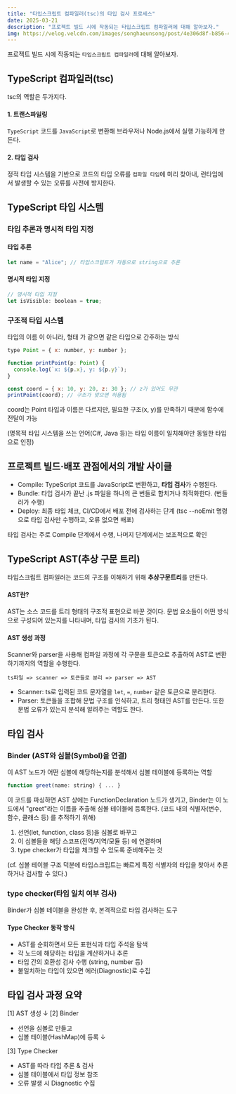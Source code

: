 ```yaml
---
title: "타입스크립트 컴파일러(tsc)의 타입 검사 프로세스"
date: 2025-03-21
description: "프로젝트 빌드 시에 작동되는 타입스크립트 컴파일러에 대해 알아보자."
img: https://velog.velcdn.com/images/songhaeunsong/post/4e306d8f-b856-4272-a220-a707aeaef010/image.png
---
```


프로젝트 빌드 시에 작동되는 `타입스크립트 컴파일러`에 대해 알아보자.

## TypeScript 컴파일러(tsc)

tsc의 역할은 두가지다.

#### 1. 트랜스파일링

`TypeScript` 코드를 `JavaScript`로 변환해 브라우저나 Node.js에서 실행 가능하게 만든다.

#### 2. 타입 검사

정적 타입 시스템을 기반으로 코드의 타입 오류를 `컴파일 타임`에 미리 찾아내, 런타임에서 발생할 수 있는 오류를 사전에 방지한다.

## TypeScript 타입 시스템

### 타입 추론과 명시적 타입 지정

#### 타입 추론

```js
let name = "Alice"; // 타입스크립트가 자동으로 string으로 추론
```

#### 명시적 타입 지정

```js
// 명시적 타입 지정
let isVisible: boolean = true;
```

### 구조적 타입 시스템

타입의 이름 이 아니라, 형태 가 같으면 같은 타입으로 간주하는 방식

```js
type Point = { x: number, y: number };

function printPoint(p: Point) {
  console.log(`x: ${p.x}, y: ${p.y}`);
}

const coord = { x: 10, y: 20, z: 30 }; // z가 있어도 무관
printPoint(coord); // 구조가 맞으면 허용됨
```

coord는 Point 타입과 이름은 다르지만, 필요한 구조(x, y)를 만족하기 때문에 함수에 전달이 가능

(명목적 타입 시스템을 쓰는 언어(C#, Java 등)는 타입 이름이 일치해야만 동일한 타입으로 인정)

## 프로젝트 빌드·배포 관점에서의 개발 사이클

- Compile: TypeScript 코드를 JavaScript로 변환하고, **타입 검사**가 수행된다.
- Bundle: 타입 검사가 끝난 .js 파일을 하나의 큰 번들로 합치거나 최적화한다. (번들러가 수행)
- Deploy: 최종 타입 체크, CI/CD에서 배포 전에 검사하는 단계
  (tsc --noEmit 명령으로 타입 검사만 수행하고, 오류 없으면 배포)

타입 검사는 주로 Compile 단계에서 수행, 나머지 단계에서는 보조적으로 확인

## TypeScript AST(추상 구문 트리)

타입스크립트 컴파일러는 코드의 구조를 이해하기 위해 **추상구문트리**를 만든다.

#### AST란?

AST는 소스 코드를 트리 형태의 구조적 표현으로 바꾼 것이다.
문법 요소들이 어떤 방식으로 구성되어 있는지를 나타내며, 타입 검사의 기초가 된다.

#### AST 생성 과정

Scanner와 parser을 사용해 컴파일 과정에 각 구문을 토큰으로 추출하여 AST로 변환하기까지의 역할을 수행한다.

`ts파일 => scanner => 토큰들로 분리 => parser => AST`

- Scanner: ts로 입력된 코드 문자열을 `let`, `=`, `number` 같은 토큰으로 분리한다.
- Parser: 토큰들을 조합해 문법 구조를 인식하고, 트리 형태인 AST를 만든다.
  또한 문법 오류가 있는지 분석해 알려주는 역할도 한다.

## 타입 검사

### Binder (AST와 심볼(Symbol)을 연결)

이 AST 노드가 어떤 심볼에 해당하는지를 분석해서 심볼 테이블에 등록하는 역할

```js
function greet(name: string) { ... }
```

이 코드를 파싱하면 AST 상에는 FunctionDeclaration 노드가 생기고,
Binder는 이 노드에서 "greet"라는 이름을 추출해 심볼 테이블에 등록한다.
(코드 내의 식별자(변수, 함수, 클래스 등) 를 추적하기 위해)

1. 선언(let, function, class 등)을 심볼로 바꾸고
2. 이 심볼들을 해당 스코프(전역/지역/모듈 등) 에 연결하며
3. type checker가 타입을 체크할 수 있도록 준비해주는 것

(cf. 심볼 테이블 구조 덕분에 타입스크립트는 빠르게 특정 식별자의 타입을 찾아서 추론하거나 검사할 수 있다.)

### type checker(타입 일치 여부 검사)

Binder가 심볼 테이블을 완성한 후, 본격적으로 타입 검사하는 도구

#### Type Checker 동작 방식

- AST를 순회하면서 모든 표현식과 타입 주석을 탐색
- 각 노드에 해당하는 타입을 계산하거나 추론
- 타입 간의 호환성 검사 수행 (string, number 등)
- 불일치하는 타입이 있으면 에러(Diagnostic)로 수집

## 타입 검사 과정 요약

[1] AST 생성
↓
[2] Binder

- 선언을 심볼로 만들고
- 심볼 테이블(HashMap)에 등록
  ↓

[3] Type Checker

- AST를 따라 타입 추론 & 검사
- 심볼 테이블에서 타입 정보 참조
- 오류 발생 시 Diagnostic 수집
